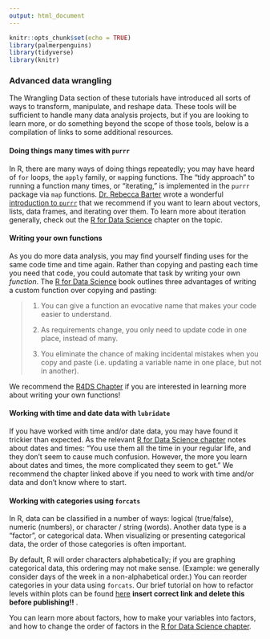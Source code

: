 ```yaml
---
output: html_document
---
```


```r
knitr::opts_chunk$set(echo = TRUE)
library(palmerpenguins)
library(tidyverse)
library(knitr)
```

### Advanced data wrangling

The Wrangling Data section of these tutorials have introduced all sorts of ways to transform, manipulate, and reshape data. These tools will be sufficient to handle many data analysis projects, but if you are looking to learn more, or do something beyond the scope of those tools, below is a compilation of links to some additional resources.

#### Doing things many times with `purrr`

In R, there are many ways of doing things repeatedly; you may have heard of `for` loops, the `apply` family, or `map`ping functions. The "tidy approach" to running a function many times, or "iterating," is implemented in the `purrr` package via `map` functions. [Dr. Rebecca Barter](http://www.rebeccabarter.com/) wrote a wonderful [introduction to `purrr`](http://www.rebeccabarter.com/blog/2019-08-19_purrr/) that we recommend if you want to learn about vectors, lists, data frames, and iterating over them. To learn more about iteration generally, check out the [R for Data Science](https://r4ds.had.co.nz/iteration.html) chapter on the topic.

#### Writing your own functions

As you do more data analysis, you may find yourself finding uses for the same code time and time again. Rather than copying and pasting each time you need that code, you could automate that task by writing your own _function_. The [R for Data Science](https://r4ds.had.co.nz/index.html) book outlines three advantages of writing a custom function over copying and pasting:

> 1) You can give a function an evocative name that makes your code easier to understand.
> 
> 2) As requirements change, you only need to update code in one place, instead of many.
> 
> 3) You eliminate the chance of making incidental mistakes when you copy and paste (i.e. updating a variable name in one place, but not in another).

We recommend the [R4DS Chapter](https://r4ds.had.co.nz/functions.html) if you are interested in learning more about writing your own functions!

#### Working with time and date data with `lubridate`

If you have worked with time and/or date data, you may have found it trickier than expected. As the relevant [R for Data Science chapter](https://r4ds.had.co.nz/dates-and-times.html) notes about dates and times: "You use them all the time in your regular life, and they don’t seem to cause much confusion. However, the more you learn about dates and times, the more complicated they seem to get." We recommend the chapter linked above if you need to work with time and/or data and don't know where to start.

#### Working with categories using `forcats`
In R, data can be classified in a number of ways: logical (true/false), numeric (numbers), or character / string (words). Another data type is a "factor", or categorical data. When visualizing or presenting categorical data, the order of those categories is often important.

By default, R will order characters alphabetically; if you are graphing categorical data, this ordering may not make sense. (Example: we generally consider days of the week in a non-alphabetical order.) You can reorder categories in your data using `forcats`. Our brief tutorial on how to refactor levels within plots can be found [here](LINK) **insert correct link and delete this before publishing!!** . 

You can learn more about factors, how to make your variables into factors, and how to change the order of factors in the [R for Data Science chapter](https://r4ds.had.co.nz/factors.html). 
